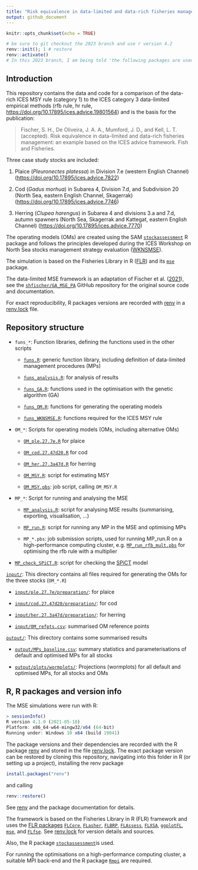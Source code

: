 ```yaml
---
title: "Risk equivalence in data-limited and data-rich fisheries management: an example based on the ICES advice framework"
output: github_document
---
```


```r
knitr::opts_chunk$set(echo = TRUE)
```



```r
# be sure to git checkout the 2023 branch and use r version 4.2
renv::init(); 1 # restore
renv::activate()
# In this 2023 branch, I am being told 'the following packages are used in this project, but not installed'. According to Simon, this should not be an issue


```



## Introduction

This repository contains the data and code for a comparison of the data-rich ICES MSY rule (category 1) to the ICES category 3 data-limited empirical methods (rfb rule, hr rule, <https://doi.org/10.17895/ices.advice.19801564>) and is the basis for the publication:

> Fischer, S. H., De Oliveira, J. A. A., Mumford, J. D., and Kell, L. T. (accepted). Risk equivalence in data-limited and data-rich fisheries management: an example based on the ICES advice framework. Fish and Fisheries.

Three case study stocks are included:

1.  Plaice (*Pleuronectes platessa*) in Division 7.e (western English Channel) (<https://doi.org/10.17895/ices.advice.7822>)

2.  Cod (*Gadus morhua*) in Subarea 4, Division 7.d, and Subdivision 20 (North Sea, eastern English Channel, Skagerrak) (<https://doi.org/10.17895/ices.advice.7746>)

3.  Herring (*Clupea harengus*) in Subarea 4 and divisions 3.a and 7.d, autumn spawners (North Sea, Skagerrak and Kattegat, eastern English Channel) (<https://doi.org/10.17895/ices.advice.7770>)

The operating models (OMs) are created using the SAM [`stockassessment`](https://github.com/fishfollower/SAM/) R package and follows the principles developed during the ICES Workshop on North Sea stocks management strategy evaluation ([WKNSMSE](https://doi.org/10.17895/ices.pub.5090)).

The simulation is based on the Fisheries Library in R ([FLR](http://www.flr-project.org/)) and its [`mse`](https://github.com/flr/mse) package.

The data-limited MSE framework is an adaptation of Fischer et al. ([2021](https://dx.doi.org/10.1093/icesjms/fsab169)), see the [`shfischer/GA_MSE_PA`](https://github.com/shfischer/GA_MSE_PA) GitHub repository for the original source code and documentation.

For exact reproducibility, R packages versions are recorded with [renv](https://rstudio.github.io/renv/) in a [renv.lock](https://github.com/shfischer/MSE_risk_comparison/blob/master/renv.lock) file.

## Repository structure

-   `funs_*`: Function libraries, defining the functions used in the other scripts

    -   [`funs.R`](https://github.com/shfischer/MSE_risk_comparison/blob/master/funs.R): generic function library, including definition of data-limited management procedures (MPs)

    -   [`funs_analysis.R`](https://github.com/shfischer/MSE_risk_comparison/blob/master/funs_analysis.R): for analysis of results

    -   [`funs_GA.R`](https://github.com/shfischer/MSE_risk_comparison/blob/master/funs_GA.R): functions used in the optimisation with the genetic algorithm (GA)

    -   [`funs_OM.R`](https://github.com/shfischer/MSE_risk_comparison/blob/master/funs_OM.R): functions for generating the operating models

    -   [`funs_WKNSMSE.R`](https://github.com/shfischer/MSE_risk_comparison/blob/master/funs_WKNSMSE.R): functions required for the ICES MSY rule

-   `OM_*`: Scripts for operating models (OMs, including alternative OMs)

    -   [`OM_ple.27.7e.R`](https://github.com/shfischer/MSE_risk_comparison/blob/master/OM_ple.27.7e.R) for plaice

    -   [`OM_cod.27.47d20.R`](https://github.com/shfischer/MSE_risk_comparison/blob/master/OM_cod.27.47d20.R) for cod

    -   [`OM_her.27.3a47d.R`](https://github.com/shfischer/MSE_risk_comparison/blob/master/OM_her.27.3a47d.R) for herring

    -   [`OM_MSY.R`](https://github.com/shfischer/MSE_risk_comparison/blob/master/OM_MSY.R): script for estimating MSY

    -   [`OM_MSY.pbs`](https://github.com/shfischer/MSE_risk_comparison/blob/master/OM_MSY.pbs): job script, calling `OM_MSY.R`

-   `MP_*`: Script for running and analysing the MSE

    -   [`MP_analysis.R`](https://github.com/shfischer/MSE_risk_comparison/blob/master/MP_analysis.R): script for analysing MSE results (summarising, exporting, visualisation, ...)

    -   [`MP_run.R`](https://github.com/shfischer/MSE_risk_comparison/blob/master/MP_run.R): script for running any MP in the MSE and optimising MPs

    -   `MP_*.pbs`: job submission scripts, used for running MP_run.R on a high-performance computing cluster, e.g. [`MP_run_rfb_mult.pbs`](https://github.com/shfischer/MSE_risk_comparison/blob/master/MP_run_rfb_mult.pbs) for optimising the rfb rule with a multiplier

-   [`MP_check_SPiCT.R`](https://github.com/shfischer/MSE_risk_comparison/blob/master/MP_check_SPiCT.R): script for checking the [SPiCT](https://github.com/DTUAqua/spict) model

[`input/`](https://github.com/shfischer/MSE_risk_comparison/tree/master/input): This directory contains all files required for generating the OMs for the three stocks (`OM_*.R`)

-   [`input/ple.27.7e/preparation/`](https://github.com/shfischer/MSE_risk_comparison/tree/master/input/ple.27.7e/preparation): for plaice

-   [`input/cod.27.47d20/preparation/`](https://github.com/shfischer/MSE_risk_comparison/tree/master/input/cod.27.47d20/preparation): for cod

-   [`input/her.27.3a47d/preparation/`](https://github.com/shfischer/MSE_risk_comparison/tree/master/input/her.27.3a47d/preparation): for herring

-   [`input/OM_refpts.csv`](https://github.com/shfischer/MSE_risk_comparison/blob/master/input/OM_refpts.csv): summarised OM reference points

[`output/`](https://github.com/shfischer/MSE_risk_comparison/tree/master/output): This directory contains some summarised results

-   [`output/MPs_baseline.csv`](https://github.com/shfischer/MSE_risk_comparison/blob/master/output/MPs_baseline.csv): summary statistics and parameterisations of default and optimised MPs for all stocks

-   [`output/plots/wormplots/`](https://github.com/shfischer/MSE_risk_comparison/tree/master/output/plots/wormplots): Projections (wormplots) for all default and optimised MPs, for all stocks and OMs

## R, R packages and version info

The MSE simulations were run with R:

```r
> sessionInfo()
R version 4.1.0 (2021-05-18)
Platform: x86_64-w64-mingw32/x64 (64-bit)
Running under: Windows 10 x64 (build 19041)
```

The package versions and their dependencies are recorded with the R package [renv](https://rstudio.github.io/renv/) and stored in the file [renv.lock](https://github.com/shfischer/MSE_risk_comparison/blob/master/renv.lock). The exact package version can be restored by cloning this repository, navigating into this folder in R (or setting up a project), installing the renv package

```r
install.packages("renv")
```

and calling

```r
renv::restore()
```

See [renv](https://rstudio.github.io/renv/) and the package documentation for details.

The framework is based on the Fisheries Library in R (FLR) framework and uses the [FLR packages](https://flr-project.org/) [`FLCore`,](https://github.com/flr/FLCore) [`FLasher`](https://github.com/flr/FLasher), [`FLBRP`](https://github.com/flr/FLBRP), [`FLAssess`](https://github.com/flr/FLAssess), [`FLXSA`](https://github.com/flr/FLXSA), [`ggplotFL`](https://github.com/flr/ggplotFL), [`mse`](https://github.com/flr/mse), and [`FLfse`](https://github.com/shfischer/FLfse). See [renv.lock](https://github.com/shfischer/MSE_risk_comparison/blob/master/renv.lock) for version details and sources.

Also, the R package [`stockassessment`](https://github.com/fishfollower/SAM)is used.

For running the optimisations on a high-performance computing cluster, a suitable MPI back-end and the R package [`Rmpi`](https://cran.r-project.org/web/packages/Rmpi/index.html) are required.
